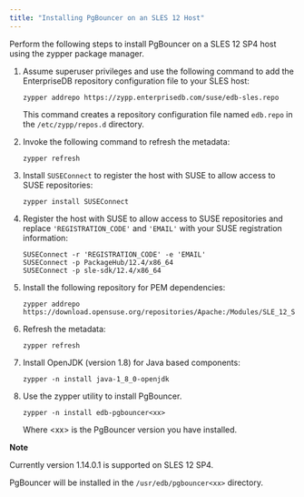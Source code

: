 ```yaml
---
title: "Installing PgBouncer on an SLES 12 Host"
---
```


<div id="installing_on_an_sles12_host" class="registered_link"></div>

Perform the following steps to install PgBouncer on a SLES 12 SP4 host using the zypper package manager.

1.  Assume superuser privileges and use the following command to add the EnterpriseDB repository configuration file to your SLES host:

    ```text
    zypper addrepo https://zypp.enterprisedb.com/suse/edb-sles.repo
    ```

    This command creates a repository configuration file named `edb.repo` in the `/etc/zypp/repos.d` directory.

2.  Invoke the following command to refresh the metadata:

    ```text
    zypper refresh
    ```

3.  Install `SUSEConnect` to register the host with SUSE to allow access to SUSE repositories:

    ```text
    zypper install SUSEConnect
    ```

4.  Register the host with SUSE to allow access to SUSE repositories and replace `'REGISTRATION_CODE'` and `'EMAIL'` with your SUSE registration information:

    ```text
    SUSEConnect -r 'REGISTRATION_CODE' -e 'EMAIL'
    SUSEConnect -p PackageHub/12.4/x86_64
    SUSEConnect -p sle-sdk/12.4/x86_64
    ```

5.  Install the following repository for PEM dependencies:

    ```text
    zypper addrepo https://download.opensuse.org/repositories/Apache:/Modules/SLE_12_SP4/Apache:Modules.repo
    ```

6.  Refresh the metadata:

    ```text
    zypper refresh
    ```

7.  Install OpenJDK (version 1.8) for Java based components:

    ```text
    zypper -n install java-1_8_0-openjdk
    ```

8.  Use the zypper utility to install PgBouncer.

    ```text
    zypper -n install edb-pgbouncer<xx>
    ```

    Where &lt;xx> is the PgBouncer version you have installed.

<div class="note">

<div class="title">

**Note**

</div>

Currently version 1.14.0.1 is supported on SLES 12 SP4.

</div>

PgBouncer will be installed in the `/usr/edb/pgbouncer<xx>` directory.
